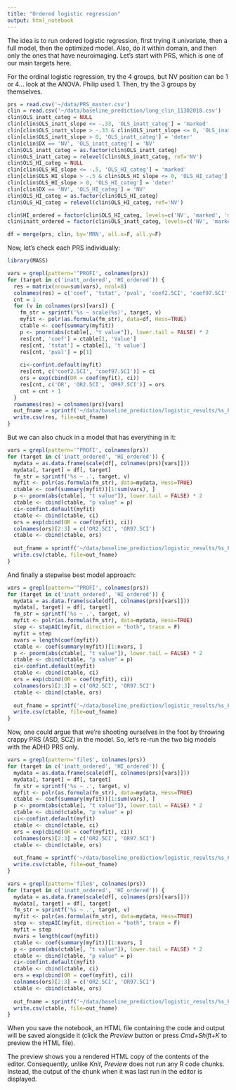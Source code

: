 ```yaml
---
title: "Ordered logistic regression"
output: html_notebook
---
```


The idea is to run ordered logistic regression, first trying it univariate, then a full model, then the optimized model. Also, do it within domain, and then only the ones that have neuroimaging. Let's start with PRS, which is one of our main targets here.

For the ordinal logistic regression, try the 4 groups, but NV position can be 1 or 4... look at the ANOVA. Philip used 1. Then, try the 3 groups by themselves.

```r
prs = read.csv('~/data/PRS_master.csv')
clin = read.csv('~/data/baseline_prediction/long_clin_11302018.csv')
clin$OLS_inatt_categ = NULL
clin[clin$OLS_inatt_slope <= -.33, 'OLS_inatt_categ'] = 'marked'
clin[clin$OLS_inatt_slope > -.33 & clin$OLS_inatt_slope <= 0, 'OLS_inatt_categ'] = 'mild'
clin[clin$OLS_inatt_slope > 0, 'OLS_inatt_categ'] = 'deter'
clin[clin$DX == 'NV', 'OLS_inatt_categ'] = 'NV'
clin$OLS_inatt_categ = as.factor(clin$OLS_inatt_categ)
clin$OLS_inatt_categ = relevel(clin$OLS_inatt_categ, ref='NV')
clin$OLS_HI_categ = NULL
clin[clin$OLS_HI_slope <= -.5, 'OLS_HI_categ'] = 'marked'
clin[clin$OLS_HI_slope > -.5 & clin$OLS_HI_slope <= 0, 'OLS_HI_categ'] = 'mild'
clin[clin$OLS_HI_slope > 0, 'OLS_HI_categ'] = 'deter'
clin[clin$DX == 'NV', 'OLS_HI_categ'] = 'NV'
clin$OLS_HI_categ = as.factor(clin$OLS_HI_categ)
clin$OLS_HI_categ = relevel(clin$OLS_HI_categ, ref='NV')

clin$HI_ordered = factor(clin$OLS_HI_categ, levels=c('NV', 'marked', 'mild', 'deter'), ordered=T)
clin$inatt_ordered = factor(clin$OLS_inatt_categ, levels=c('NV', 'marked', 'mild', 'deter'), ordered=T)

df = merge(prs, clin, by='MRN', all.x=F, all.y=F)
```

Now, let's check each PRS individually:

```r
library(MASS)

vars = grepl(pattern='^PROFI', colnames(prs))
for (target in c('inatt_ordered', 'HI_ordered')) {
  res = matrix(nrow=sum(vars), ncol=8)
  colnames(res) = c('coef', 'tstat', 'pval', 'coef2.5CI', 'coef97.5CI', 'OR', 'OR2.5CI', 'OR97.5CI')
  cnt = 1
  for (v in colnames(prs)[vars]) {
    fm_str = sprintf('%s ~ scale(%s)', target, v) 
    myfit <- polr(as.formula(fm_str), data=df, Hess=TRUE)
    ctable <- coef(summary(myfit))
    p <- pnorm(abs(ctable[, "t value"]), lower.tail = FALSE) * 2
    res[cnt, 'coef'] = ctable[1, 'Value']
    res[cnt, 'tstat'] = ctable[1, 't value']
    res[cnt, 'pval'] = p[1]
    
    ci<-confint.default(myfit)
    res[cnt, c('coef2.5CI', 'coef97.5CI')] = ci
    ors = exp(cbind(OR = coef(myfit), ci))
    res[cnt, c('OR', 'OR2.5CI', 'OR97.5CI')] = ors
    cnt = cnt + 1
  }
  rownames(res) = colnames(prs)[vars]
  out_fname = sprintf('~/data/baseline_prediction/logistic_results/%s_PRS_univariate_everyone.csv', target)
  write.csv(res, file=out_fname)
}
```

But we can also chuck in a model that has everything in it:

```r
vars = grepl(pattern='^PROFI', colnames(prs))
for (target in c('inatt_ordered', 'HI_ordered')) {
  mydata = as.data.frame(scale(df[, colnames(prs)[vars]]))
  mydata[, target] = df[, target]
  fm_str = sprintf('%s ~ .', target, v)
  myfit <- polr(as.formula(fm_str), data=mydata, Hess=TRUE)
  ctable <- coef(summary(myfit))[1:sum(vars), ]
  p <- pnorm(abs(ctable[, "t value"]), lower.tail = FALSE) * 2
  ctable <- cbind(ctable, "p value" = p)
  ci<-confint.default(myfit)
  ctable <- cbind(ctable, ci)
  ors = exp(cbind(OR = coef(myfit), ci))
  colnames(ors)[2:3] = c('OR2.5CI', 'OR97.5CI')
  ctable <- cbind(ctable, ors)
    
  out_fname = sprintf('~/data/baseline_prediction/logistic_results/%s_PRS_full_everyone.csv', target)
  write.csv(ctable, file=out_fname)
}
```

And finally a stepwise best model approach:

```r
vars = grepl(pattern='^PROFI', colnames(prs))
for (target in c('inatt_ordered', 'HI_ordered')) {
  mydata = as.data.frame(scale(df[, colnames(prs)[vars]]))
  mydata[, target] = df[, target]
  fm_str = sprintf('%s ~ .', target, v)
  myfit <- polr(as.formula(fm_str), data=mydata, Hess=TRUE)
  step <- stepAIC(myfit, direction = "both", trace = F)
  myfit = step
  nvars = length(coef(myfit))
  ctable <- coef(summary(myfit))[1:nvars, ]
  p <- pnorm(abs(ctable[, "t value"]), lower.tail = FALSE) * 2
  ctable <- cbind(ctable, "p value" = p)
  ci<-confint.default(myfit)
  ctable <- cbind(ctable, ci)
  ors = exp(cbind(OR = coef(myfit), ci))
  colnames(ors)[2:3] = c('OR2.5CI', 'OR97.5CI')
  ctable <- cbind(ctable, ors)
    
  out_fname = sprintf('~/data/baseline_prediction/logistic_results/%s_PRS_step_everyone.csv', target)
  write.csv(ctable, file=out_fname)
}
```

Now, one could argue that we're shooting ourselves in the foot by throwing crappy PRS (ASD, SCZ) in the model. So, let's re-run the two big models with the ADHD PRS only.

```r
vars = grepl(pattern='file$', colnames(prs))
for (target in c('inatt_ordered', 'HI_ordered')) {
  mydata = as.data.frame(scale(df[, colnames(prs)[vars]]))
  mydata[, target] = df[, target]
  fm_str = sprintf('%s ~ .', target, v)
  myfit <- polr(as.formula(fm_str), data=mydata, Hess=TRUE)
  ctable <- coef(summary(myfit))[1:sum(vars), ]
  p <- pnorm(abs(ctable[, "t value"]), lower.tail = FALSE) * 2
  ctable <- cbind(ctable, "p value" = p)
  ci<-confint.default(myfit)
  ctable <- cbind(ctable, ci)
  ors = exp(cbind(OR = coef(myfit), ci))
  colnames(ors)[2:3] = c('OR2.5CI', 'OR97.5CI')
  ctable <- cbind(ctable, ors)
    
  out_fname = sprintf('~/data/baseline_prediction/logistic_results/%s_PRSADHD_full_everyone.csv', target)
  write.csv(ctable, file=out_fname)
}
```

```r
vars = grepl(pattern='file$', colnames(prs))
for (target in c('inatt_ordered', 'HI_ordered')) {
  mydata = as.data.frame(scale(df[, colnames(prs)[vars]]))
  mydata[, target] = df[, target]
  fm_str = sprintf('%s ~ .', target, v)
  myfit <- polr(as.formula(fm_str), data=mydata, Hess=TRUE)
  step <- stepAIC(myfit, direction = "both", trace = F)
  myfit = step
  nvars = length(coef(myfit))
  ctable <- coef(summary(myfit))[1:nvars, ]
  p <- pnorm(abs(ctable[, "t value"]), lower.tail = FALSE) * 2
  ctable <- cbind(ctable, "p value" = p)
  ci<-confint.default(myfit)
  ctable <- cbind(ctable, ci)
  ors = exp(cbind(OR = coef(myfit), ci))
  colnames(ors)[2:3] = c('OR2.5CI', 'OR97.5CI')
  ctable <- cbind(ctable, ors)
    
  out_fname = sprintf('~/data/baseline_prediction/logistic_results/%s_PRSADHD_step_everyone.csv', target)
  write.csv(ctable, file=out_fname)
}
```


When you save the notebook, an HTML file containing the code and output will be saved alongside it (click the *Preview* button or press *Cmd+Shift+K* to preview the HTML file). 

The preview shows you a rendered HTML copy of the contents of the editor. Consequently, unlike *Knit*, *Preview* does not run any R code chunks. Instead, the output of the chunk when it was last run in the editor is displayed.

